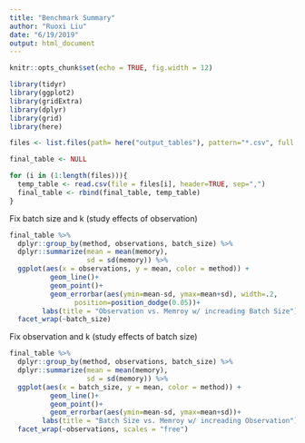 ```yaml
---
title: "Benchmark Summary"
author: "Ruoxi Liu"
date: "6/19/2019"
output: html_document
---
```


```r
knitr::opts_chunk$set(echo = TRUE, fig.width = 12)
```

```r
library(tidyr)
library(ggplot2)
library(gridExtra)
library(dplyr)
library(grid)
library(here)
```

```r
files <- list.files(path= here("output_tables"), pattern="*.csv", full.names=TRUE, recursive=FALSE)

final_table <- NULL

for (i in (1:length(files))){
  temp_table <- read.csv(file = files[i], header=TRUE, sep=",")
  final_table <- rbind(final_table, temp_table)
}
```

Fix batch size and k (study effects of observation)
```r
final_table %>% 
  dplyr::group_by(method, observations, batch_size) %>% 
  dplyr::summarize(mean = mean(memory), 
                   sd = sd(memory)) %>% 
  ggplot(aes(x = observations, y = mean, color = method)) +
          geom_line()+
          geom_point()+
          geom_errorbar(aes(ymin=mean-sd, ymax=mean+sd), width=.2,
                position=position_dodge(0.05))+
        labs(title = "Observation vs. Memroy w/ increading Batch Size") + 
  facet_wrap(~batch_size)
```

Fix observation and k (study effects of batch size)
```r
final_table %>% 
  dplyr::group_by(method, observations, batch_size) %>% 
  dplyr::summarize(mean = mean(memory), 
                   sd = sd(memory)) %>% 
  ggplot(aes(x = batch_size, y = mean, color = method)) +
          geom_line()+
          geom_point()+
          geom_errorbar(aes(ymin=mean-sd, ymax=mean+sd))+
        labs(title = "Batch Size vs. Memroy w/ increading Observation") + 
  facet_wrap(~observations, scales = "free")
```